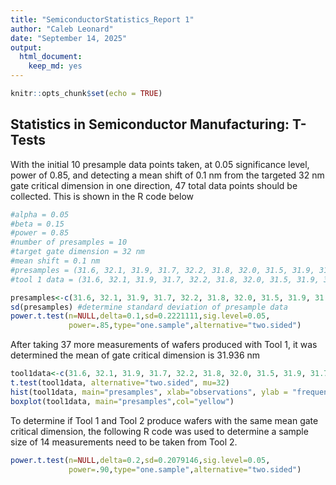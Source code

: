 ---
title: "SemiconductorStatistics_Report 1"
author: "Caleb Leonard"
date: "September 14, 2025"
output: 
  html_document: 
    keep_md: yes
---

```{r setup, include=FALSE}
knitr::opts_chunk$set(echo = TRUE)
```

## Statistics in Semiconductor Manufacturing: T-Tests

With the initial 10 presample data points taken, at 0.05 significance level, power of 0.85, and detecting a mean shift of 0.1 nm from the targeted 32 nm gate critical dimension in one direction, 47 total data points should be collected. This is shown in the R code below

```{r cars}
#alpha = 0.05
#beta = 0.15
#power = 0.85
#number of presamples = 10
#target gate dimension = 32 nm
#mean shift = 0.1 nm
#presamples = (31.6, 32.1, 31.9, 31.7, 32.2, 31.8, 32.0, 31.5, 31.9, 31.7)
#tool 1 data = (31.6, 32.1, 31.9, 31.7, 32.2, 31.8, 32.0, 31.5, 31.9, 31.7, 32.1, 32.0, 32.1, 32.3, 31.9, 31.9, 32.3, 32.2, 31.9, 32.1,31.9, 31.9, 32.1, 31.6, 31.6, 31.9, 31.8, 32.1, 31.8, 31.7, 32.3, 32.0, 32.0, 31.7, 31.9, 32.0, 31.7, 32.1, 31.9, 31.9, 31.9, 32.4, 32.0, 31.8, 32.2, 31.7, 31.9)

presamples<-c(31.6, 32.1, 31.9, 31.7, 32.2, 31.8, 32.0, 31.5, 31.9, 31.7)
sd(presamples) #determine standard deviation of presample data
power.t.test(n=NULL,delta=0.1,sd=0.2221111,sig.level=0.05,
             power=.85,type="one.sample",alternative="two.sided")
```
After taking 37 more measurements of wafers produced with Tool 1, it was determined the mean of gate critical dimension is 31.936 nm

```{r}
tool1data<-c(31.6, 32.1, 31.9, 31.7, 32.2, 31.8, 32.0, 31.5, 31.9, 31.7, 32.1, 32.0, 32.1, 32.3, 31.9, 31.9, 32.3, 32.2, 31.9, 32.1,31.9, 31.9, 32.1, 31.6, 31.6, 31.9, 31.8, 32.1, 31.8, 31.7, 32.3, 32.0, 32.0, 31.7, 31.9, 32.0, 31.7, 32.1, 31.9, 31.9, 31.9, 32.4, 32.0, 31.8, 32.2, 31.7, 31.9)
t.test(tool1data, alternative="two.sided", mu=32)
hist(tool1data, main="presamples", xlab="observations", ylab = "frequency", col="red")
boxplot(tool1data, main="presamples",col="yellow")
```

To determine if Tool 1 and Tool 2 produce wafers with the same mean gate critical dimension, the following R code was used to determine a sample size of 14 measurements need to be taken from Tool 2.

```{r}
power.t.test(n=NULL,delta=0.2,sd=0.2079146,sig.level=0.05,
             power=.90,type="one.sample",alternative="two.sided")

```

